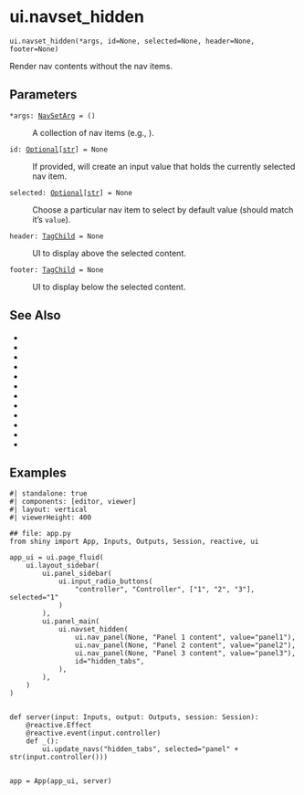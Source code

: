 # ui.navset_hidden { #shiny.ui.navset_hidden }

`ui.navset_hidden(*args, id=None, selected=None, header=None, footer=None)`

Render nav contents without the nav items.

## Parameters

<code><span class="parameter-name">*args</span><span class="parameter-annotation-sep">:</span> <span class="parameter-annotation">[NavSetArg](`shiny.types.NavSetArg`)</span> <span class="parameter-default-sep">=</span> <span class="parameter-default">()</span></code>

:   A collection of nav items (e.g., [](:func:`shiny.ui.nav_panel`)).

<code><span class="parameter-name">id</span><span class="parameter-annotation-sep">:</span> <span class="parameter-annotation">[Optional](`typing.Optional`)\[[str](`str`)\]</span> <span class="parameter-default-sep">=</span> <span class="parameter-default">None</span></code>

:   If provided, will create an input value that holds the currently selected nav
    item.

<code><span class="parameter-name">selected</span><span class="parameter-annotation-sep">:</span> <span class="parameter-annotation">[Optional](`typing.Optional`)\[[str](`str`)\]</span> <span class="parameter-default-sep">=</span> <span class="parameter-default">None</span></code>

:   Choose a particular nav item to select by default value (should match it's
    ``value``).

<code><span class="parameter-name">header</span><span class="parameter-annotation-sep">:</span> <span class="parameter-annotation">[TagChild](`htmltools.TagChild`)</span> <span class="parameter-default-sep">=</span> <span class="parameter-default">None</span></code>

:   UI to display above the selected content.

<code><span class="parameter-name">footer</span><span class="parameter-annotation-sep">:</span> <span class="parameter-annotation">[TagChild](`htmltools.TagChild`)</span> <span class="parameter-default-sep">=</span> <span class="parameter-default">None</span></code>

:   UI to display below the selected content.

## See Also

* [](:func:`~shiny.ui.nav_panel`)
* [](:func:`~shiny.ui.nav_menu`)
* [](:func:`~shiny.ui.nav_control`)
* [](:func:`~shiny.ui.nav_spacer`)
* [](:func:`~shiny.ui.navset_bar`)
* [](:func:`~shiny.ui.navset_tab`)
* [](:func:`~shiny.ui.navset_pill`)
* [](:func:`~shiny.ui.navset_underline`)
* [](:func:`~shiny.ui.navset_card_tab`)
* [](:func:`~shiny.ui.navset_card_pill`)
* [](:func:`~shiny.ui.navset_card_underline`)
* [](:func:`~shiny.ui.navset_pill_list`)

## Examples

```shinylive-python
#| standalone: true
#| components: [editor, viewer]
#| layout: vertical
#| viewerHeight: 400

## file: app.py
from shiny import App, Inputs, Outputs, Session, reactive, ui

app_ui = ui.page_fluid(
    ui.layout_sidebar(
        ui.panel_sidebar(
            ui.input_radio_buttons(
                "controller", "Controller", ["1", "2", "3"], selected="1"
            )
        ),
        ui.panel_main(
            ui.navset_hidden(
                ui.nav_panel(None, "Panel 1 content", value="panel1"),
                ui.nav_panel(None, "Panel 2 content", value="panel2"),
                ui.nav_panel(None, "Panel 3 content", value="panel3"),
                id="hidden_tabs",
            ),
        ),
    )
)


def server(input: Inputs, output: Outputs, session: Session):
    @reactive.Effect
    @reactive.event(input.controller)
    def _():
        ui.update_navs("hidden_tabs", selected="panel" + str(input.controller()))


app = App(app_ui, server)
```